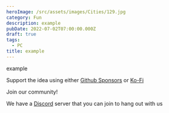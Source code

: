 ```yaml
---
heroImage: /src/assets/images/Cities/129.jpg
category: Fun
description: example
pubDate: 2022-07-02T07:00:00.000Z
draft: true
tags:
  - PC
title: example
---
```


example

Support the idea using either [Github Sponsors](https://github.com/sponsors/awfixer) or [Ko-Fi](https://ko-fi.com/awfixer)

Join our community!

We have a [Discord](https://discord.gg/awfixer)  server that you can join to hang out with us
